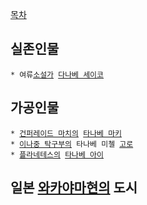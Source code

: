 

[[목차]]

== 실존인물 ==
 * 여류[[소설가]] [[다나베 세이코]]

== 가공인물 ==
 * [[건퍼레이드 마치]]의 [[타나베 마키]]
 * [[이나중 탁구부]]의 타나베 미첼 [[고로]]
 * [[플라네테스]]의 [[타나베 아이]]


== 일본 [[와카야마]][[현]]의 도시 ==
